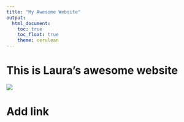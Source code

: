 ```yaml
---
title: "My Awesome Website"
output:
  html_document:
    toc: true
    toc_float: true
    theme: cerulean
---
```

# This is Laura's awesome website

![](pic.jpeg)

# Add link